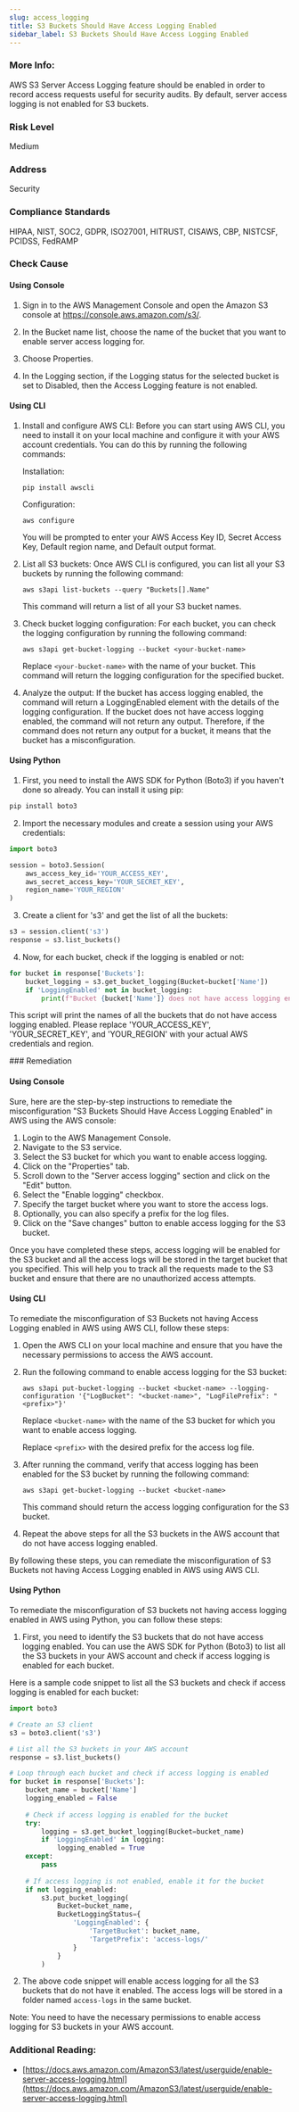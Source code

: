 ```yaml
---
slug: access_logging
title: S3 Buckets Should Have Access Logging Enabled
sidebar_label: S3 Buckets Should Have Access Logging Enabled
---
```


### More Info:

AWS S3 Server Access Logging feature should be enabled in order to record access requests useful for security audits. By default, server access logging is not enabled for S3 buckets.

### Risk Level

Medium

### Address

Security

### Compliance Standards

HIPAA, NIST, SOC2, GDPR, ISO27001, HITRUST, CISAWS, CBP, NISTCSF, PCIDSS, FedRAMP



<Tabs><Tab title='Cause'>
### Check Cause

#### Using Console

1. Sign in to the AWS Management Console and open the Amazon S3 console at https://console.aws.amazon.com/s3/.

2. In the Bucket name list, choose the name of the bucket that you want to enable server access logging for.

3. Choose Properties.

4. In the Logging section, if the Logging status for the selected bucket is set to Disabled, then the Access Logging feature is not enabled.

#### Using CLI

1. Install and configure AWS CLI: Before you can start using AWS CLI, you need to install it on your local machine and configure it with your AWS account credentials. You can do this by running the following commands:

   Installation:
   ```
   pip install awscli
   ```
   Configuration:
   ```
   aws configure
   ```
   You will be prompted to enter your AWS Access Key ID, Secret Access Key, Default region name, and Default output format.

2. List all S3 buckets: Once AWS CLI is configured, you can list all your S3 buckets by running the following command:
   ```
   aws s3api list-buckets --query "Buckets[].Name"
   ```
   This command will return a list of all your S3 bucket names.

3. Check bucket logging configuration: For each bucket, you can check the logging configuration by running the following command:
   ```
   aws s3api get-bucket-logging --bucket <your-bucket-name>
   ```
   Replace `<your-bucket-name>` with the name of your bucket. This command will return the logging configuration for the specified bucket.

4. Analyze the output: If the bucket has access logging enabled, the command will return a LoggingEnabled element with the details of the logging configuration. If the bucket does not have access logging enabled, the command will not return any output. Therefore, if the command does not return any output for a bucket, it means that the bucket has a misconfiguration.

#### Using Python

1. First, you need to install the AWS SDK for Python (Boto3) if you haven't done so already. You can install it using pip:

```python
pip install boto3
```

2. Import the necessary modules and create a session using your AWS credentials:

```python
import boto3

session = boto3.Session(
    aws_access_key_id='YOUR_ACCESS_KEY',
    aws_secret_access_key='YOUR_SECRET_KEY',
    region_name='YOUR_REGION'
)
```

3. Create a client for 's3' and get the list of all the buckets:

```python
s3 = session.client('s3')
response = s3.list_buckets()
```

4. Now, for each bucket, check if the logging is enabled or not:

```python
for bucket in response['Buckets']:
    bucket_logging = s3.get_bucket_logging(Bucket=bucket['Name'])
    if 'LoggingEnabled' not in bucket_logging:
        print(f"Bucket {bucket['Name']} does not have access logging enabled.")
```

This script will print the names of all the buckets that do not have access logging enabled. Please replace 'YOUR_ACCESS_KEY', 'YOUR_SECRET_KEY', and 'YOUR_REGION' with your actual AWS credentials and region.

</Tab>


<Tab title='Remediation'>
### Remediation

#### Using Console

Sure, here are the step-by-step instructions to remediate the misconfiguration "S3 Buckets Should Have Access Logging Enabled" in AWS using the AWS console:

1. Login to the AWS Management Console.
2. Navigate to the S3 service.
3. Select the S3 bucket for which you want to enable access logging.
4. Click on the "Properties" tab.
5. Scroll down to the "Server access logging" section and click on the "Edit" button.
6. Select the "Enable logging" checkbox.
7. Specify the target bucket where you want to store the access logs.
8. Optionally, you can also specify a prefix for the log files.
9. Click on the "Save changes" button to enable access logging for the S3 bucket.

Once you have completed these steps, access logging will be enabled for the S3 bucket and all the access logs will be stored in the target bucket that you specified. This will help you to track all the requests made to the S3 bucket and ensure that there are no unauthorized access attempts.

#### Using CLI

To remediate the misconfiguration of S3 Buckets not having Access Logging enabled in AWS using AWS CLI, follow these steps:

1. Open the AWS CLI on your local machine and ensure that you have the necessary permissions to access the AWS account.

2. Run the following command to enable access logging for the S3 bucket:

   ```
   aws s3api put-bucket-logging --bucket <bucket-name> --logging-configuration '{"LogBucket": "<bucket-name>", "LogFilePrefix": "<prefix>"}'
   ```

   Replace `<bucket-name>` with the name of the S3 bucket for which you want to enable access logging.

   Replace `<prefix>` with the desired prefix for the access log file.

3. After running the command, verify that access logging has been enabled for the S3 bucket by running the following command:

   ```
   aws s3api get-bucket-logging --bucket <bucket-name>
   ```

   This command should return the access logging configuration for the S3 bucket.

4. Repeat the above steps for all the S3 buckets in the AWS account that do not have access logging enabled.

By following these steps, you can remediate the misconfiguration of S3 Buckets not having Access Logging enabled in AWS using AWS CLI.

#### Using Python

To remediate the misconfiguration of S3 buckets not having access logging enabled in AWS using Python, you can follow these steps:

1. First, you need to identify the S3 buckets that do not have access logging enabled. You can use the AWS SDK for Python (Boto3) to list all the S3 buckets in your AWS account and check if access logging is enabled for each bucket.

Here is a sample code snippet to list all the S3 buckets and check if access logging is enabled for each bucket:

```python
import boto3

# Create an S3 client
s3 = boto3.client('s3')

# List all the S3 buckets in your AWS account
response = s3.list_buckets()

# Loop through each bucket and check if access logging is enabled
for bucket in response['Buckets']:
    bucket_name = bucket['Name']
    logging_enabled = False
    
    # Check if access logging is enabled for the bucket
    try:
        logging = s3.get_bucket_logging(Bucket=bucket_name)
        if 'LoggingEnabled' in logging:
            logging_enabled = True
    except:
        pass
    
    # If access logging is not enabled, enable it for the bucket
    if not logging_enabled:
        s3.put_bucket_logging(
            Bucket=bucket_name,
            BucketLoggingStatus={
                'LoggingEnabled': {
                    'TargetBucket': bucket_name,
                    'TargetPrefix': 'access-logs/'
                }
            }
        )
```

2. The above code snippet will enable access logging for all the S3 buckets that do not have it enabled. The access logs will be stored in a folder named `access-logs` in the same bucket.

Note: You need to have the necessary permissions to enable access logging for S3 buckets in your AWS account.

### Additional Reading:

- [https://docs.aws.amazon.com/AmazonS3/latest/userguide/enable-server-access-logging.html](https://docs.aws.amazon.com/AmazonS3/latest/userguide/enable-server-access-logging.html) 


</Tab>
</Tabs>